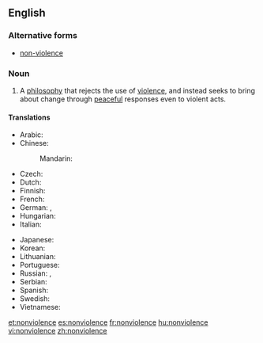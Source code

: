 {{also|non-violence}}
==English==

===Alternative forms===
* [[non-violence]]

===Noun===
{{wikipedia}}
{{en-noun|-}}

# A [[philosophy]] that rejects the use of [[violence]], and instead seeks to bring about change through [[peaceful]] responses even to violent acts.

====Translations====
{{trans-top|philosophy that rejects violence}}
* Arabic: {{t|ar|اللاعنف|m}}
* Chinese:
*: Mandarin: {{t+|cmn|非暴力|tr=fēibàolì|sc=Hani}}
* Czech: {{t|cs|nenásilí|n}}
* Dutch: {{t|nl|geweldloosheid|f}}
* Finnish: {{t|fi|väkivallattomuus}}
* French: {{t+|fr|non-violence|f}}
* German: {{t|de|Gewaltlosigkeit|f}}, {{t|de|Gewaltfreiheit|f}}
* Hungarian: {{t+|hu|erőszakmentesség}}
* Italian: {{t|it|nonviolenza|f}}
{{trans-mid}}
* Japanese: {{t|ja|非暴力|tr=hibōryoku|sc=Jpan}}
* Korean: {{t-needed|ko}}
* Lithuanian: {{t-needed|lt}}
* Portuguese: {{t|pt|não-violência|f}}
* Russian: {{t+|ru|ненасилие|n|tr=nenasílije}}, {{t|ru|отказ от применения насильственных методов|m|tr=otkáz ot primenénija nasíl’stvennyx metódov}}
* Serbian: {{t|sh|nenasilje|n}}
* Spanish: {{t|es|abstención de la violencia|f}}
* Swedish: {{t|sv|icke-våld|n}}
* Vietnamese: {{t-needed|vi}}
{{trans-bottom}}

[[et:nonviolence]]
[[es:nonviolence]]
[[fr:nonviolence]]
[[hu:nonviolence]]
[[vi:nonviolence]]
[[zh:nonviolence]]